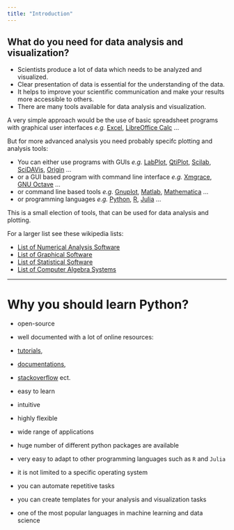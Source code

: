 ```yaml
---
title: "Introduction"
---
```



## What do you need for data analysis and visualization? {.unnumbered}


- Scientists produce a lot of data which needs to be analyzed and visualized.
- Clear presentation of data is essential for the understanding of the data.
- It helps to improve your scientific communication and make your results more accessible to others.
- There are many tools available for data analysis and visualization.

A very simple approach would be the use of basic spreadsheet programs with graphical user interfaces *e.g.* 
[Excel](https://www.microsoft.com/de-at/microsoft-365/excel), [LibreOffice Calc](https://de.libreoffice.org/) ...



But for more advanced analysis you need probably specifc plotting and analysis tools: 



- You can either use programs with GUIs *e.g.* [LabPlot](https://labplot.kde.org/), [QtiPlot](https://www.qtiplot.com/), [Scilab](https://www.scilab.org/), [SciDAVis](https://scidavis.sourceforge.net/), [Origin](https://www.originlab.com/) ...
- or a GUI based program with command line interface *e.g.* [Xmgrace](https://plasma-gate.weizmann.ac.il/Grace/),  [GNU Octave](https://octave.org/) ...
- or command line based tools *e.g.* [Gnuplot](http://www.gnuplot.info/), [Matlab](https://de.mathworks.com/products/matlab.html), [Mathematica](https://www.wolfram.com/mathematica/) ...
- or programming languages *e.g.* [Python](https://www.python.org/), [R](https://www.r-project.org/ju), [Julia](https://julialang.org/) ...
 


This is a small election of tools, that can be used for data analysis and plotting.


For a larger list see these wikipedia lists:


- [List of Numerical Analysis Software](https://en.wikipedia.org/wiki/List_of_numerical_analysis_software) 
- [List of Graphical Software](https://en.wikipedia.org/wiki/List_of_information_graphics_software)
- [List of Statistical Software](https://en.wikipedia.org/wiki/List_of_statistical_software)
- [List of Computer Algebra Systems](https://en.wikipedia.org/wiki/List_of_computer_algebra_systems)

---

# Why you should learn Python? {.unnumbered}


- open-source
- well documented with a lot of online resources:

 - [tutorials](https://github.com/ujjwalkarn/DataSciencePython), 
 - [documentations](https://docs.python.org/3/),
 - [stackoverflow](https://stackoverflow.com/questions) ect.
 
- easy to learn 
- intuitive
- highly flexible
- wide range of applications
- huge number of different python packages are available 
- very easy to adapt to other programming languages such as `R` and `Julia`
- it is not limited to a specific operating system
- you can automate repetitive tasks
- you can create templates for your analysis and visualization tasks
- one of the most popular languages in machine learning and data science

